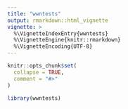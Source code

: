 ```yaml
---
title: "wwntests"
output: rmarkdown::html_vignette
vignette: >
  %\VignetteIndexEntry{wwntests}
  %\VignetteEngine{knitr::rmarkdown}
  %\VignetteEncoding{UTF-8}
---
```


```r
knitr::opts_chunk$set(
  collapse = TRUE,
  comment = "#>"
)
```

```r
library(wwntests)
```

